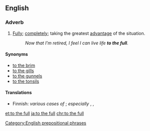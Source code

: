 ==English==

===Adverb===
{{en-adv|head=[[to]] [[the]] [[full]]|[[more]] to the full|sup=to the [[fullest]]}}

# [[fully|Fully]]; [[completely]]; taking the greatest [[advantage]] of the situation.
#: ''Now that I'm retired, I feel I can live life '''to the full'''.''

====Synonyms====
* [[to the brim]]
* [[to the gills]]
* [[to the gunnels]]
* [[to the tonsils]]

====Translations====
{{trans-top|fully, completely}}
* Finnish: ''various cases of'' {{t+|fi|täysi}}; ''especially'' {{t+|fi|täysin}}, {{t+|fi|täysillä}}, {{t-|fi|täyttä}}
{{trans-mid}}
{{trans-bottom}}

[[Category:English prepositional phrases]]

[[et:to the full]]
[[ja:to the full]]
[[chr:to the full]]